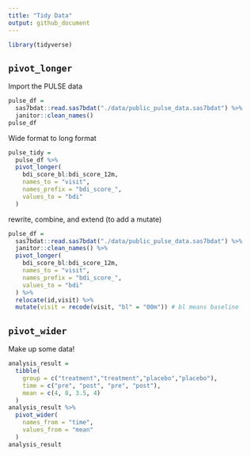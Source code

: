 ```yaml
---
title: "Tidy Data"
output: github_document
---
```


```r
library(tidyverse)
```

## `pivot_longer`

Import the PULSE data

```r
pulse_df = 
  sas7bdat::read.sas7bdat("./data/public_pulse_data.sas7bdat") %>%
  janitor::clean_names()
pulse_df
```

Wide format to long format

```r

pulse_tidy = 
  pulse_df %>%
  pivot_longer(
    bdi_score_bl:bdi_score_12m,
    names_to = "visit",
    names_prefix = "bdi_score_",
    values_to = "bdi"
  )

```
rewrite, combine, and extend (to add a mutate)

```r
pulse_df = 
  sas7bdat::read.sas7bdat("./data/public_pulse_data.sas7bdat") %>%
  janitor::clean_names() %>% 
  pivot_longer(
    bdi_score_bl:bdi_score_12m,
    names_to = "visit",
    names_prefix = "bdi_score_",
    values_to = "bdi"
  ) %>% 
  relocate(id,visit) %>% 
  mutate(visit = recode(visit, "bl" = "00m")) # bl means baseline

```

## `pivot_wider`

Make up some data!

```r
analysis_result = 
  tibble(
    group = c("treatment","treatment","placebo","placebo"),
    time = c("pre", "post", "pre", "post"),
    mean = c(4, 8, 3.5, 4)
  )
analysis_result %>% 
  pivot_wider(
    names_from = "time",
    values_from = "mean"
  )
analysis_result
```

